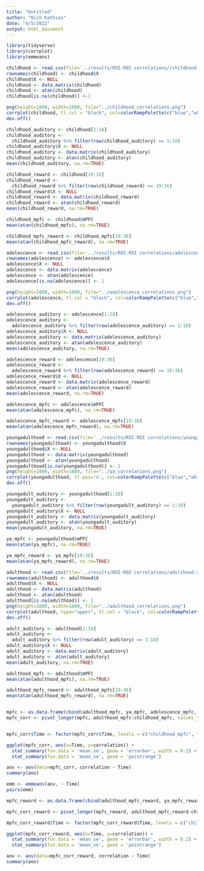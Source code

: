 ```yaml
---
title: "Untitled"
author: "Nick Kathios"
date: "4/5/2022"
output: html_document
---
```


```r
library(tidyverse)
library(corrplot)
library(emmeans)
```

```r
childhood <- read.csv(file='../results/ROI-ROI correlations//childhood.csv')
rownames(childhood) <- childhood$X
childhood$X <- NULL
childhood <- data.matrix(childhood)
childhood <- atan(childhood)
childhood[is.na(childhood)] <-1 

png(height=1800, width=1800, file="../childhood_correlations.png")
corrplot(childhood, tl.col = "black", col=colorRampPalette(c("blue","white","red"))(200), tl.pos='n', col.lim = c(-0.5,1), type="upper", method="color",  cl.cex = 3.5)
dev.off()

childhood_auditory <- childhood[1:18]
childhood_auditory <-
  childhood_auditory %>% filter(row(childhood_auditory) == 1:18)
childhood_auditory$X <- NULL
childhood_auditory <- data.matrix(childhood_auditory)
childhood_auditory <- atan(childhood_auditory)
mean(childhood_auditory, na.rm=TRUE)

childhood_reward <- childhood[19:36]
childhood_reward <-
  childhood_reward %>% filter(row(childhood_reward) == 19:36)
childhood_reward$X <- NULL
childhood_reward <- data.matrix(childhood_reward)
childhood_reward <- atan(childhood_reward)
mean(childhood_reward, na.rm=TRUE)

childhood_mpfc <- childhood$mPFC
mean(atan(childhood_mpfc), na.rm=TRUE)

childhood_mpfc_reward <- childhood_mpfc[19:36]
mean(atan(childhood_mpfc_reward), na.rm=TRUE)
```

```r
adolescence <- read.csv(file='../results/ROI-ROI correlations/adolescence.csv')
rownames(adolescence) <- adolescence$X
adolescence$X <- NULL
adolescence <- data.matrix(adolescence)
adolescence <- atan(adolescence)
adolescence[is.na(adolescence)] <- 1

png(height=1800, width=1800, file="../adolescence_correlations.png")
corrplot(adolescence, tl.col = "black", col=colorRampPalette(c("blue","white","red"))(200), tl.pos='n', col.lim = c(-0.5,1), type="upper", method="color", cl.cex = 3.5)
dev.off()

adolescence_auditory <- adolescence[1:18]
adolescence_auditory <-
  adolescence_auditory %>% filter(row(adolescence_auditory) == 1:18)
adolescence_auditory$X <- NULL
adolescence_auditory <- data.matrix(adolescence_auditory)
adolescence_auditory <- atan(adolescence_auditory)
mean(adolescence_auditory, na.rm=TRUE)

adolescence_reward <- adolescence[19:36]
adolescence_reward <-
  adolescence_reward %>% filter(row(adolescence_reward) == 19:36)
adolescence_reward$X <- NULL
adolescence_reward <- data.matrix(adolescence_reward)
adolescence_reward <- atan(adolescence_reward)
mean(adolescence_reward, na.rm=TRUE)

adolescence_mpfc <- adolescence$mPFC
mean(atan(adolescence_mpfc), na.rm=TRUE)

adolescence_mpfc_reward <- adolescence_mpfc[19:36]
mean(atan(adolescence_mpfc_reward), na.rm=TRUE)
```

```r
youngadulthood <- read.csv(file='../results/ROI-ROI correlations/youngadulthood.csv')
rownames(youngadulthood) <- youngadulthood$X
youngadulthood$X <- NULL
youngadulthood <- data.matrix(youngadulthood)
youngadulthood <- atan(youngadulthood)
youngadulthood[is.na(youngadulthood)] <- 1
png(height=1800, width=1800, file="../ya_correlations.png")
corrplot(youngadulthood, tl.pos='n', col=colorRampPalette(c("blue","white","red"))(200), col.lim = c(-0.5,1), type="upper", cl.cex = 3.5,method="color")
dev.off()

youngadult_auditory <- youngadulthood[1:18]
youngadult_auditory <-
  youngadult_auditory %>% filter(row(youngadult_auditory) == 1:18)
youngadult_auditory$X <- NULL
youngadult_auditory <- data.matrix(youngadult_auditory)
youngadult_auditory <- atan(youngadult_auditory)
mean(youngadult_auditory, na.rm=TRUE)

ya_mpfc <- youngadulthood$mPFC
mean(atan(ya_mpfc), na.rm=TRUE)

ya_mpfc_reward <- ya_mpfc[19:36]
mean(atan(ya_mpfc_reward), na.rm=TRUE)
```

```r
adulthood <- read.csv(file='../results/ROI-ROI correlations/adulthood.csv')
rownames(adulthood) <- adulthood$X
adulthood$X <- NULL
adulthood <- data.matrix(adulthood)
adulthood <- atan(adulthood)
adulthood[is.na(adulthood)] <- 1
png(height=1800, width=1800, file="../adulthood_correlations.png")
corrplot(adulthood, type="upper", tl.col = "black", col=colorRampPalette(c("blue","white","red"))(200),tl.pos='n', col.lim = c(-0.5,1), cl.cex = 3.5,method="color")
dev.off()

adult_auditory <- adulthood[1:18]
adult_auditory <-
  adult_auditory %>% filter(row(adult_auditory) == 1:18)
adult_auditory$X <- NULL
adult_auditory <- data.matrix(adult_auditory)
adult_auditory <- atan(adult_auditory)
mean(adult_auditory, na.rm=TRUE)

adulthood_mpfc <- adulthood$mPFC
mean(atan(adulthood_mpfc), na.rm=TRUE)

adulthood_mpfc_reward <- adulthood_mpfc[19:36]
mean(atan(adulthood_mpfc_reward), na.rm=TRUE)


mpfc <- as.data.frame(cbind(adulthood_mpfc, ya_mpfc, adolescence_mpfc, childhood_mpfc))
mpfc_corr <- pivot_longer(mpfc, adulthood_mpfc:childhood_mpfc, values_to = "correlation", names_to = "Time")


mpfc_corr$Time <- factor(mpfc_corr$Time, levels = c("childhood_mpfc", "adolescence_mpfc", "ya_mpfc", "adulthood_mpfc"))

ggplot(mpfc_corr, aes(x=Time, y=correlation)) +
  stat_summary(fun.data = 'mean_se', geom = 'errorbar', width = 0.2) +
  stat_summary(fun.data = 'mean_se', geom = 'pointrange')

aov <- aov(data=mpfc_corr, correlation ~ Time)
summary(aov)

emm <- emmeans(aov, ~ Time)
pairs(emm)

mpfc_reward <- as.data.frame(cbind(adulthood_mpfc_reward, ya_mpfc_reward, adolescence_mpfc_reward, childhood_mpfc_reward))

mpfc_corr_reward <- pivot_longer(mpfc_reward, adulthood_mpfc_reward:childhood_mpfc_reward, values_to = "correlation", names_to = "Time")

mpfc_corr_reward$Time <- factor(mpfc_corr_reward$Time, levels = c("childhood_mpfc_reward", "adolescence_mpfc_reward", "ya_mpfc_reward", "adulthood_mpfc_reward"))

ggplot(mpfc_corr_reward, aes(x=Time, y=correlation)) +
  stat_summary(fun.data = 'mean_se', geom = 'errorbar', width = 0.2) +
  stat_summary(fun.data = 'mean_se', geom = 'pointrange')

aov <- aov(data=mpfc_corr_reward, correlation ~ Time)
summary(aov)


```
